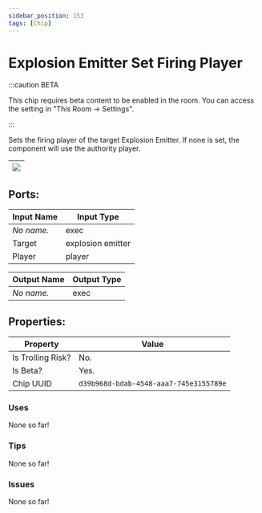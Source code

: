 ```yaml
---
sidebar_position: 153
tags: [Chip]
---
```


# Explosion Emitter Set Firing Player
:::caution BETA

This chip requires beta content to be enabled in the room. You can access the setting in "This Room -> Settings".

:::

Sets the firing player of the target Explosion Emitter. If none is set, the component will use the authority player.

| ![](https://images-ext-2.discordapp.net/external/MPmIaQzlEPmgGWlgi-WxBBXt0Bjv_zWPkg1y1f_sy3s/https/www.recroomcircuits.com/image/circuit/absolute-value?width=206&height=108) |
|-----|

## Ports:

| Input Name | Input Type |
|-----------|-----------|
| *No name.* | exec |
| Target | explosion emitter |
| Player | player |

| Output Name | Output Type |
|-----------|-----------|
| *No name.* | exec |

## Properties:

| Property  | Value |
|-------------------|-----------|
| Is Trolling Risk? | No. |
| Is Beta? | Yes. |
| Chip UUID | `d39b968d-bdab-4548-aaa7-745e3155789e` |

### Uses

None so far!

### Tips

None so far!

### Issues

None so far!
